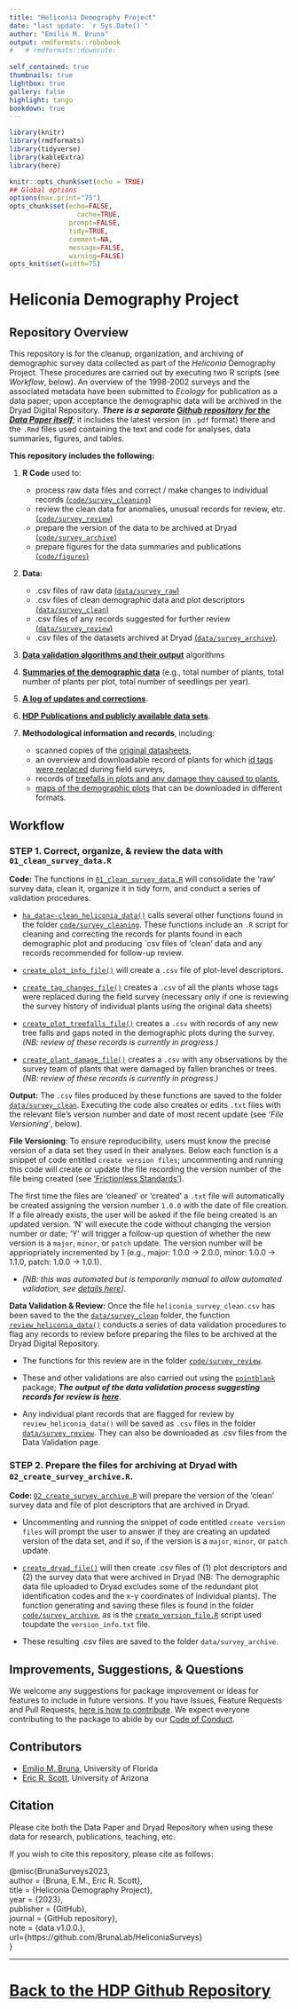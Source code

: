 ```yaml
---
title: "Heliconia Demography Project"
date: "last update: `r Sys.Date()`"
author: "Emilio M. Bruna"
output: rmdformats::robobook
#   # rmdformats::downcute:
    
self_contained: true
thumbnails: true
lightbox: true
gallery: false
highlight: tango
bookdown: true
---
```



```r
library(knitr)
library(rmdformats)
library(tidyverse)
library(kableExtra)
library(here)

knitr::opts_chunk$set(echo = TRUE)
## Global options
options(max.print="75")
opts_chunk$set(echo=FALSE,
	             cache=TRUE,
               prompt=FALSE,
               tidy=TRUE,
               comment=NA,
               message=FALSE,
               warning=FALSE)
opts_knit$set(width=75)
```
# Heliconia Demography Project

## Repository Overview

This repository is for the cleanup, organization, and archiving of demographic survey data collected as part of the _Heliconia_ Demography Project. These procedures are carried out by executing two R scripts (see _Workflow_, below). An overview of the 1998-2002 surveys and the associated metadata have been submitted to _Ecology_ for publication as a data paper; upon acceptance the demographic data will be archived in the Dryad Digital Repository. ***There is a separate [Github repository for the _Data Paper_ itself](https://github.com/BrunaLab/Bruna_etal_HeliconiaDataPaper)***; it includes the latest version (in `.pdf` format) there and the `.Rmd` files used containing the text and code for analyses, data summaries, figures, and tables.

**This repository includes the following: **

1. **R Code** used to:
    - process raw data files and correct / make changes to individual records [(`code/survey_cleaning`)](code/survey_cleaning)
    - review the clean data for anomalies, unusual records for review, etc. [(`code/survey_review`)](code/survey_review)
    - prepare the version of the data to be archived at Dryad [(`code/survey_archive`)](code/survey_archive)
    - prepare figures for the data summaries and publications  [(`code/figures`)](code/figures)
    
2. **Data:**
    - .csv files of raw data [(`data/survey_raw`)](data/survey_raw)
    - .csv files of clean demographic data and plot descriptors [(`data/survey_clean`)](data/survey_clean)
    - .csv files of any records suggested for further review [(`data/survey_review`)](data/survey_review)
    - .csv files of the datasets archived at Dryad [(`data/survey_archive`)](data/survey_archive).   
    
3. [**Data validation algorithms and their output**](https://brunalab.github.io/HeliconiaSurveys/survey_validation/survey_validation.html) algorithms 

4. [**Summaries of the demographic data**](https://brunalab.github.io/HeliconiaSurveys/data_summaries/data_overview.html) (e.g., total number of plants, total number of plants per plot, total number of seedlings per year).

5. [**A log of updates and corrections**](NEWS.md).

6. [**HDP Publications and publicly available data sets**](docs/publications/publications.md).

7. **Methodological information and records**, including: 
    - scanned copies of the [original datasheets](docs/survey_datasheets/survey_datasheets.md), 
    - an overview and downloadable record of plants for which [id tags were replaced](docs/tag_changes/tag_changes.md) during field surveys, 
    - records of [treefalls in plots and any damage they caused to plants](docs/treefalls/treefalls.md), 
    - [maps of the demographic plots](docs/maps/maps.md) that can be downloaded in different formats.


## Workflow

### STEP 1. Correct, organize, & review the data with `01_clean_survey_data.R`

**Code:** The functions in [`01_clean_survey_data.R`](/01_clean_survey_data.R) will consolidate the 'raw' survey data, clean it, organize it in tidy form, and conduct a series of validation procedures. 

- [`ha_data<-clean_heliconia_data()`](code/survey_cleaning/clean_heliconia_data.R) calls several other functions found in the folder [`code/survey_cleaning`](code/survey_cleaning). These functions include an `.R` script for cleaning and correcting the records for plants found in each demographic plot and producing `csv files of 'clean' data and any records recommended for follow-up review. 

- [`create_plot_info_file()`](code/survey_cleaning/create_plot_info_file.R) will create a `.csv` file of plot-level descriptors.

- [`create_tag_changes_file()`](code/survey_cleaning/create_tag_changes_file.R) creates a `.csv` of all the plants whose tags were replaced during the field survey (necessary only if one is reviewing 
the survey history of individual plants using the original data sheets) 

- [`create_plot_treefalls_file()`](code/survey_cleaning/create_plot_treefalls_file.R) creates a `.csv` with records of any new tree falls and gaps noted in the demographic plots during the survey. _(NB: review of these records is currently in progress.)_

- [`create_plant_damage_file()`](code/survey_cleaning/create_plant_damage_file.R) creates a `.csv` with any observations by the survey team of plants that were damaged by fallen branches or trees. _(NB: review of these records is currently in progress.)_

**Output:** The `.csv` files produced by these functions are saved to the folder [`data/survey_clean`](data/survey_clean). Executing the code also creates or edits `.txt` files with the relevant file's version number and date of most recent update (see _'File Versioning'_, below).

**File Versioning**: To ensure reproducibility, users must know the precise version of a data set they used in their analyses. Below each function is a snippet of code entitled `create version files`; uncommenting and running this code will create or update the file recording the version number of the file being created (see ['Frictionless Standards'](https://specs.frictionlessdata.io/patterns/#data-package-version)).  

The first time the files are 'cleaned' or 'created' a `.txt` file will automatically be created assigning the version number `1.0.0` with the date of file creation. If a file already exists, the user will be asked if the file being created is an updated version. 'N' will execute the code without changing the version number or date; 'Y' will trigger a follow-up question of whether the new version is a `major`, `minor`, or `patch` update. The version number will be appriopriately incremented by 1 (e.g., major: 1.0.0 -> 2.0.0, minor: 1.0.0 -> 1.1.0, patch: 1.0.0 -> 1.0.1). 

- _[NB: this was automated but is temporarily manual to allow automated validation, see [details here](https://github.com/BrunaLab/HeliconiaSurveys/issues/41)]_.

**Data Validation & Review:** Once the file `heliconia_survey_clean.csv` has been saved to the the [`data/survey_clean`](data/survey_clean) folder, the function [`review_heliconia_data()`](code/survey_review/review_heliconia_data.R) conducts a series of data validation procedures to flag any records to review before preparing the files to be archived at the Dryad Digital Repository. 

- The functions for this review are in the folder [`code/survey_review`](code/survey_review). 

- These and other validations are also carried out using the [`pointblank`](https://rich-iannone.github.io/pointblank/) package; ***The output of the data validation process suggesting records for review is*** [***here***](https://brunalab.github.io/HeliconiaSurveys/survey_validation/survey_validation.html).

- Any individual plant records that are flagged for review by `review_heliconia_data()` will be saved as `.csv` files in the folder [`data/survey_review`](data/survey_review). They can also be downloaded as .csv files from the Data Validation page.

### STEP 2. Prepare the files for archiving at Dryad with `02_create_survey_archive.R`.

**Code: **[`02_create_survey_archive.R`](/02_create_survey_archive.R) will prepare the version of the 'clean' survey data and file of plot descriptors that are archived in Dryad. 

- Uncommenting and running the snippet of code entitled `create version files` will prompt the user to answer if they are creating an updated version of the data set, and if so, if the version is a `major`, `minor`, or `patch` update. 

- [`create_dryad_file()`](code/survey_archive/create_dryad_file.R) will then create .csv files of (1) plot descriptors and (2) the survey data that were archived in Dryad (NB: The demographic data file uploaded to Dryad excludes some of the redundant plot identification codes and the x-y coordinates of individual plants). The function generating and saving these files is found in the folder [`code/survey_archive`](code/survey_archive), as is the [`create_version_file.R`](code/survey_archive/create_version_file.R) script used toupdate the `version_info.txt` file.
<!---
(Table 2 in Bruna et al., _Ecology_) 
--->
- These resulting .csv files are saved to the folder `data/survey_archive`.  

## Improvements, Suggestions, & Questions

We welcome any suggestions for package improvement or ideas for features to include in future versions. If you have Issues, Feature Requests and Pull Requests, [here is how to contribute](CONTRIBUTING.md). We expect everyone contributing to the package to abide by our [Code of Conduct](CODE_OF_CONDUCT.md).

## Contributors

-   [Emilio M. Bruna](https://github.com/embruna), University of Florida
-   [Eric R. Scott](https://github.com/Aariq), University of Arizona

## Citation

Please cite both the Data Paper and Dryad Repository when using these data for research, publications, teaching, etc.

<!---
Bruna, Emilio M. et al. (2023), Data from: Demography of the understory herb _Heliconia acuminata_ in an experimentally fragmented tropical landscape, Dryad, Dataset, https://doi.org----

Bruna, Emilio M. María Uriarte, Maria Rosa Darrigo, Paulo Rubim, Cristiane F. Jurinitz, Eric R. Scott, Osmaildo Ferreira da Silva, & W. John Kress. 2023. Demography of the understory herb _Heliconia acuminata_ in an experimentally fragmented tropical landscape. Ecology XX(XX):xx-xx.
--->

If you wish to cite this repository, please cite as follows:



@misc{BrunaSurveys2023,  
  author = {Bruna, E.M., Eric R. Scott},  
  title = {Heliconia Demography Project},  
  year = {2023},  
  publisher = {GitHub},  
  journal = {GitHub repository},  
  note = {data v1.0.0.},  
  url={https://github.com/BrunaLab/HeliconiaSurveys}  
}  


---

# [Back to the HDP Github Repository](https://github.com/BrunaLab/HeliconiaSurveys)


